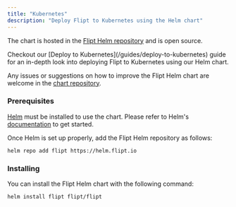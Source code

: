 ```yaml
---
title: "Kubernetes"
description: "Deploy Flipt to Kubernetes using the Helm chart"
---
```


The chart is hosted in the [Flipt Helm repository](https://helm.flipt.io) and is open source.

<Tip>
  Checkout our [Deploy to Kubernetes](/guides/deploy-to-kubernetes) guide for an
  in-depth look into deploying Flipt to Kubernetes using our Helm chart.
</Tip>

Any issues or suggestions on how to improve the Flipt Helm chart are welcome in the [chart repository](https://github.com/flipt-io/helm-charts).

### Prerequisites

[Helm](https://helm.sh) must be installed to use the chart. Please refer to
Helm's [documentation](https://helm.sh/docs/) to get started.

Once Helm is set up properly, add the Flipt Helm repository as follows:

```console
helm repo add flipt https://helm.flipt.io
```

### Installing

You can install the Flipt Helm chart with the following command:

```console
helm install flipt flipt/flipt
```
